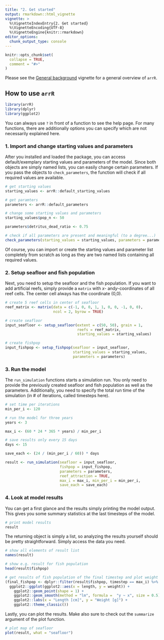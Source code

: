 ```yaml
---
title: "2. Get started"
output: rmarkdown::html_vignette
vignette: >
  %\VignetteIndexEntry{2. Get started}
  %\VignetteEncoding{UTF-8}
  %\VignetteEngine{knitr::rmarkdown}
editor_options: 
  chunk_output_type: console
---
```


```r
knitr::opts_chunk$set(
  collapse = TRUE,
  comment = "#>"
)
```

Please see the [General background](background.html) vignette for a general overview of `arrR`.

## How to use `arrR`

```r
library(arrR)
library(dplyr)
library(ggplot2)
```

You can always use `?` in front of a function to see the help page. For many functions, there are additionally options you can specify which are not necessarily explained here.

### 1. Import and change starting values and parameters

After you installed and loaded the package, you can access default/exemplary starting values and parameters of the model. Since both objects are simply named lists, you can easily change certain parameters. If you pass the objects to `check_parameters`, the function will check if all required values are available.

```r
# get starting values
starting_values <- arrR::default_starting_values

# get paramters
parameters <- arrR::default_parameters

# change some starting values and parameters
starting_values$pop_n <- 50

parameters$detritus_dead_ratio <- 0.75

# check if all parameters are present and meaningful (to a degree...)
check_parameters(starting_values = starting_values, parameters = parameters)
```

Of course, you can import or create the starting values and parameter list completely from scratch as long as they are two named lists containing all required values.

### 2. Setup seafloor and fish population

Next, you need to setup the seafloor and the fish population. If you want to add artificial reefs, simply provide a `matrix` with *x*- and*y*-coordinates of all reef cells. The center cell always has the coordinate (0,0).

```r
# create 5 reef cells in center of seafloor
reef_matrix <- matrix(data = c(-1, 0, 0, 1, 1, 0, 0, -1, 0, 0), 
                      ncol = 2, byrow = TRUE)

# create seafloor
input_seafloor <- setup_seafloor(extent = c(50, 50), grain = 1, 
                                 reefs = reef_matrix, 
                                 starting_values = starting_values)

# create fishpop
input_fishpop <- setup_fishpop(seafloor = input_seafloor, 
                               starting_values = starting_values, 
                               parameters = parameters)
```

### 3. Run the model

The `run_simulation` functions starts a simulation run. You only need to provide the previously created seafloor and fish population as well as the parameters. Additionally, you need to specify the total run time of the simulation (in # of iterations, called timesteps here).

```r
# set time per iterations
min_per_i <- 120

# run the model for three years
years <- 3

max_i <- (60 * 24 * 365 * years) / min_per_i

# save results only every 15 days
days <- 15

save_each <- (24 / (min_per_i / 60)) * days

result <- run_simulation(seafloor = input_seafloor, 
                         fishpop = input_fishpop,
                         parameters = parameters, 
                         reef_attraction = TRUE,
                         max_i = max_i, min_per_i = min_per_i, 
                         save_each = save_each)
```

### 4. Look at model results

You can get a first glance and the results simply printing the model output. This gives you some summary statistics at the last timesteps of the model.

```r
# print model results
result
```

The returning object is simply a list, so analyzing the results yourself should be pretty straightforward. Simply access the data you need. 

```r
# show all elements of result list
names(result)

# show e.g. result for fish population
head(result$fishpop)

# get results of fish population of the final timestep and plot weight ~ length
(final_fishpop <- dplyr::filter(result$fishpop, timestep == max_i) %>% 
  ggplot2::ggplot(ggplot2::aes(x = length, y = weight)) + 
    ggplot2::geom_point(shape = 1) + 
    ggplot2::geom_smooth(method = "lm", formula =  "y ~ x", size = 0.5) +
    ggplot2::labs(x = "Length [cm]", y = "Weight [g]") +
    ggplot2::theme_classic())

```

Lastly, you can plot the results. Make also sure to check out the `summarize` argument of the plot function. 

```r
# plot map of seafloor
plot(result, what = "seafloor")
```

